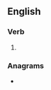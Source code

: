 ==English==

===Verb===
{{head|en|verb form}}

# {{en-third-person singular of|camber}}

===Anagrams===
* {{anagrams|en|Cambres|cambres|cembras}}